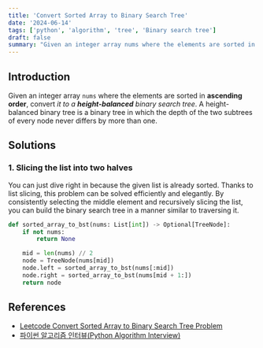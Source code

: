 ```yaml
---
title: 'Convert Sorted Array to Binary Search Tree'
date: '2024-06-14'
tags: ['python', 'algorithm', 'tree', 'Binary search tree']
draft: false
summary: "Given an integer array nums where the elements are sorted in ascending order, convert it to a height-balanced binary search tree."
---
```


## Introduction
Given an integer array `nums` where the elements are sorted in **ascending order**, convert _it to a **height-balanced** binary search tree_.
A height-balanced binary tree is a binary tree in which the depth of the two subtrees of every node never differs by more than one.

## Solutions
### 1. Slicing the list into two halves
You can just dive right in because the given list is already sorted.
Thanks to list slicing, this problem can be solved efficiently and elegantly. 
By consistently selecting the middle element and recursively slicing the list, 
you can build the binary search tree in a manner similar to traversing it.

```python:main.py
def sorted_array_to_bst(nums: List[int]) -> Optional[TreeNode]:
    if not nums:
        return None

    mid = len(nums) // 2
    node = TreeNode(nums[mid])
    node.left = sorted_array_to_bst(nums[:mid])
    node.right = sorted_array_to_bst(nums[mid + 1:])
    return node
```


## References

- [Leetcode Convert Sorted Array to Binary Search Tree Problem](https://leetcode.com/problems/convertconvert-sorted-array-to-binary-search-tree)
- [파이썬 알고리즘 인터뷰(Python Algorithm Interview)](https://www.aladin.co.kr/shop/wproduct.aspx?ItemId=245495826)
